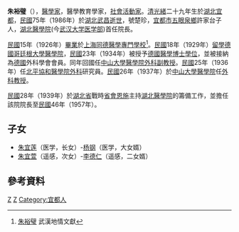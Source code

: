 {{學術研究工作者
| name = 朱裕璧
| image name =
| width =
| now =
| period =
| Sex = [[男|男]]
| different name =
| Native place ={{ROC}}[[湖北|湖北]][[宜都|宜都]]
| date of birth = 1903年
| place of birth = {{QIN}}[[湖北|湖北]][[宜都|宜都]]
| date of death = 1986年
| place of death = {{ROC}}[[湖北|湖北]][[武昌|武昌]]
| spouse =[[李佩文|李佩文]]
| research =[[醫學|醫學]]-[[外科學|外科學]]
| educate = [[德國|德國]][[哥廷根大學|哥廷根大學]][[醫學院|醫學院]][[博士|博士]]<ref>[http://www.hbyidu.com/2008-07/15/cms95346article.shtml 湖北醫學院首任院長——朱裕璧] {{webarchive|url=https://web.archive.org/web/20120505153205/http://www.hbyidu.com/2008-07/15/cms95346article.shtml |date=2012-05-05 }}湖北宜都網</ref>
| past = 
| work =
| prize =
}}

'''朱裕璧'''（{{bd|1903年||1986年}}），[[醫學家|醫學家]]，醫學教育學家，[[社會活動家|社會活動家]]。[[清|清]][[光緒|光緒]]二十九年生於[[湖北|湖北]][[宜都|宜都]]，[[民國紀元|民國]]75年（1986年）於[[湖北|湖北]][[武昌|武昌]][[逝世|逝世]]，號楚珍，[[宜都市|宜都市]][[五眼泉鄉|五眼泉鄉]]許家台子人，[[湖北醫學院|湖北醫學院]](今[[武汉大学医学部|武汉大学医学部]])首任院長。

[[民國紀元|民國]]15年（1926年）[[畢業|畢業]]於[[上海|上海]][[上海交通大学医学院|同德醫學專門學校]]<ref>[http://www.whfz.gov.cn:8080/pub/dqwx/delsz/shrwdsj/RW/RWL/200801/t20080101_22650.shtml 朱裕璧] {{Wayback|url=http://www.whfz.gov.cn:8080/pub/dqwx/delsz/shrwdsj/RW/RWL/200801/t20080101_22650.shtml |date=20160306051412 }}武漢地情文獻</ref>。[[民國紀元|民國]]18年（1929年）[[留學|留學]][[德國|德國]][[哥廷根大學|哥廷根大學]][[醫學院|醫學院]]，[[民國紀元|民國]]23年（1934年）被授予[[德國|德國]][[醫學|醫學]][[博士|博士]][[學位|學位]]，並被接納為[[德國|德國]]外科學會會員。同年回國任[[中山大學|中山大學]][[醫學院|醫學院]][[外科|外科]][[副教授|副教授]]。[[民國紀元|民國]]25年（1936年）任[[北平|北平]][[協和醫學院|協和醫學院]][[外科|外科]]研究員。[[民國紀元|民國]]26年（1937年）於[[中山大學|中山大學]][[醫學院|醫學院]]任[[外科|外科]][[教授|教授]]。

[[民國紀元|民國]]28年（1939年）於[[湖北省|湖北省]]戰時[[省會|省會]][[恩施|恩施]]主持[[湖北醫學院|湖北醫學院]]的籌備工作，並擔任該院院長至[[民國紀元|民國]]46年（1957年）。

==子女==
*[[朱宜莲|朱宜莲]]（医学，长女）-[[杨钢|杨钢]]（医学，大女婿）
*[[朱宜萱|朱宜萱]]（遥感，次女）-[[李德仁_(科學家)|李德仁]]（遥感，二女婿）

==參考資料==
{{reflist}}
[[Category:武汉大学校友|Z]]
[[Category:哥廷根大學校友|Z]]
[[Category:宜都人|Category:宜都人]]
{{Doctor-stub}}